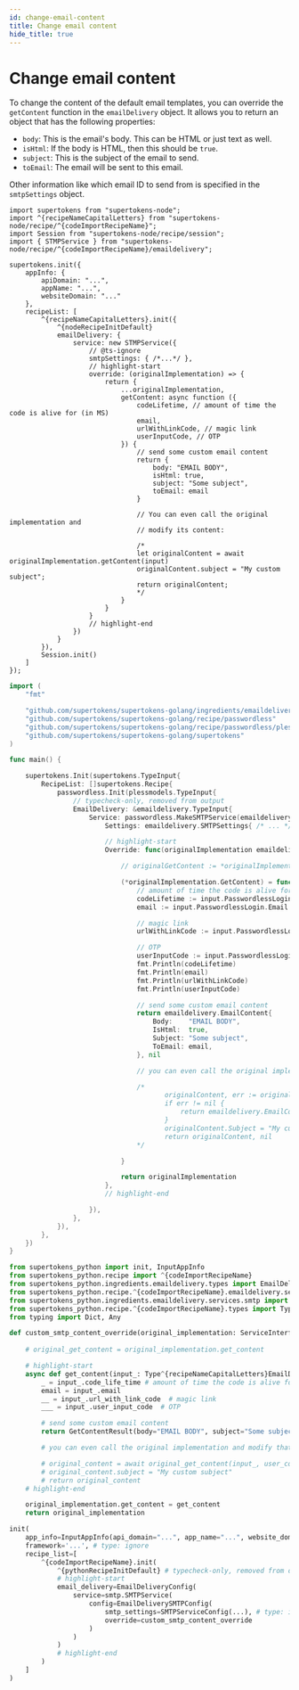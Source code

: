 ```yaml
---
id: change-email-content
title: Change email content
hide_title: true
---
```



# Change email content

To change the content of the default email templates, you can override the `getContent` function in the `emailDelivery` object. It allows you to return an object that has the following properties:
- `body`: This is the email's body. This can be HTML or just text as well.
- `isHtml`: If the body is HTML, then this should be `true`.
- `subject`: This is the subject of the email to send.
- `toEmail`: The email will be sent to this email.

Other information like which email ID to send from is specified in the `smtpSettings` object.

<BackendSDKTabs>
<TabItem value="nodejs">

```tsx
import supertokens from "supertokens-node";
import ^{recipeNameCapitalLetters} from "supertokens-node/recipe/^{codeImportRecipeName}";
import Session from "supertokens-node/recipe/session";
import { STMPService } from "supertokens-node/recipe/^{codeImportRecipeName}/emaildelivery";

supertokens.init({
    appInfo: {
        apiDomain: "...",
        appName: "...",
        websiteDomain: "..."
    },
    recipeList: [
        ^{recipeNameCapitalLetters}.init({
            ^{nodeRecipeInitDefault}
            emailDelivery: {
                service: new STMPService({
                    // @ts-ignore
                    smtpSettings: { /*...*/ },
                    // highlight-start
                    override: (originalImplementation) => {
                        return {
                            ...originalImplementation,
                            getContent: async function ({
                                codeLifetime, // amount of time the code is alive for (in MS)
                                email,
                                urlWithLinkCode, // magic link
                                userInputCode, // OTP
                            }) {
                                // send some custom email content
                                return {
                                    body: "EMAIL BODY",
                                    isHtml: true,
                                    subject: "Some subject",
                                    toEmail: email
                                }

                                // You can even call the original implementation and
                                // modify its content:
                                
                                /*
                                let originalContent = await originalImplementation.getContent(input)
                                originalContent.subject = "My custom subject";
                                return originalContent;
                                */
                            }
                        }
                    }
                    // highlight-end
                })
            }
        }),
        Session.init()
    ]
});
```
</TabItem>
<TabItem value="go">

```go
import (
	"fmt"

	"github.com/supertokens/supertokens-golang/ingredients/emaildelivery"
	"github.com/supertokens/supertokens-golang/recipe/passwordless"
	"github.com/supertokens/supertokens-golang/recipe/passwordless/plessmodels"
	"github.com/supertokens/supertokens-golang/supertokens"
)

func main() {

	supertokens.Init(supertokens.TypeInput{
		RecipeList: []supertokens.Recipe{
			passwordless.Init(plessmodels.TypeInput{
				// typecheck-only, removed from output
				EmailDelivery: &emaildelivery.TypeInput{
					Service: passwordless.MakeSMTPService(emaildelivery.SMTPServiceConfig{
						Settings: emaildelivery.SMTPSettings{ /* ... */ },

						// highlight-start
						Override: func(originalImplementation emaildelivery.SMTPInterface) emaildelivery.SMTPInterface {

							// originalGetContent := *originalImplementation.GetContent

							(*originalImplementation.GetContent) = func(input emaildelivery.EmailType, userContext supertokens.UserContext) (emaildelivery.EmailContent, error) {
								// amount of time the code is alive for (in MS)
								codeLifetime := input.PasswordlessLogin.CodeLifetime
								email := input.PasswordlessLogin.Email

								// magic link
								urlWithLinkCode := input.PasswordlessLogin.UrlWithLinkCode

								// OTP
								userInputCode := input.PasswordlessLogin.UserInputCode
								fmt.Println(codeLifetime)
								fmt.Println(email)
								fmt.Println(urlWithLinkCode)
								fmt.Println(userInputCode)

								// send some custom email content
								return emaildelivery.EmailContent{
									Body:    "EMAIL BODY",
									IsHtml:  true,
									Subject: "Some subject",
									ToEmail: email,
								}, nil

								// you can even call the original implementation and modify that

								/*
									   originalContent, err := originalGetContent(input, userContext)
									   if err != nil {
										   return emaildelivery.EmailContent{}, err
									   }
									   originalContent.Subject = "My custom subject"
									   return originalContent, nil
								*/

							}

							return originalImplementation
						},
						// highlight-end

					}),
				},
			}),
		},
	})
}
```
</TabItem>
<TabItem value="python">

```python
from supertokens_python import init, InputAppInfo
from supertokens_python.recipe import ^{codeImportRecipeName}
from supertokens_python.ingredients.emaildelivery.types import EmailDeliveryConfig
from supertokens_python.recipe.^{codeImportRecipeName}.emaildelivery.services import smtp
from supertokens_python.ingredients.emaildelivery.services.smtp import EmailDeliverySMTPConfig, ServiceInterface, GetContentResult, SMTPServiceConfig
from supertokens_python.recipe.^{codeImportRecipeName}.types import Type^{recipeNameCapitalLetters}EmailDeliveryInput
from typing import Dict, Any

def custom_smtp_content_override(original_implementation: ServiceInterface[Type^{recipeNameCapitalLetters}EmailDeliveryInput]) -> ServiceInterface[Type^{recipeNameCapitalLetters}EmailDeliveryInput]:
    
    # original_get_content = original_implementation.get_content

    # highlight-start
    async def get_content(input_: Type^{recipeNameCapitalLetters}EmailDeliveryInput, user_context: Dict[str, Any]) -> GetContentResult:
        _ = input_.code_life_time # amount of time the code is alive for (in MS)
        email = input_.email
        __ = input_.url_with_link_code  # magic link
        ___ = input_.user_input_code  # OTP

        # send some custom email content
        return GetContentResult(body="EMAIL BODY", subject="Some subject", is_html=True, to_email=email)

        # you can even call the original implementation and modify that

        # original_content = await original_get_content(input_, user_context)
        # original_content.subject = "My custom subject"
        # return original_content
    # highlight-end

    original_implementation.get_content = get_content
    return original_implementation

init(
    app_info=InputAppInfo(api_domain="...", app_name="...", website_domain="..."),
    framework='...', # type: ignore
    recipe_list=[
        ^{codeImportRecipeName}.init(
            ^{pythonRecipeInitDefault} # typecheck-only, removed from output
            # highlight-start
            email_delivery=EmailDeliveryConfig(
                service=smtp.SMTPService(
                    config=EmailDeliverySMTPConfig(
                        smtp_settings=SMTPServiceConfig(...), # type: ignore
                        override=custom_smtp_content_override
                    )
                )
            )
            # highlight-end
        )
    ]
)
```

</TabItem>
</BackendSDKTabs>
